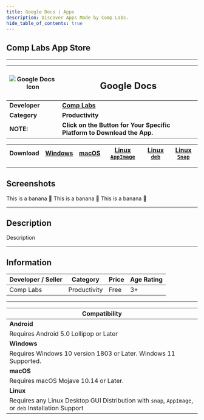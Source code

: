 ```yaml
---
title: Google Docs | Apps
description: Discover Apps Made by Comp Labs.
hide_table_of_contents: true
---
```



## Comp Labs App Store

---

| ![Google Docs Icon](/img/apps/google-docs.png) | <h2>Google Docs</h2> |
|---|---|
| **Developer** | [**Comp Labs**](https://complabs.in/apps) |
| **Category** | **Productivity** |
| **NOTE:** | **Click on the Button for Your Specific Platform to Download the App.** |


| **Download** | <a href="https://github.com/Comp-Labs/Google-Docs/releases/latest/download/Google-Docs.exe" target="_blank" rel="noopener noreferrer" class="mybuttonstyle buttonstyle">Windows</a> | <a href="https://github.com/Comp-Labs/Google-Docs/releases/latest/download/Google-Docs.dmg" target="_blank" rel="noopener noreferrer" class="mybuttonstyle buttonstyle ">macOS</a> | <a href="https://github.com/Comp-Labs/Google-Docs/releases/latest/download/Google-Docs-x86_64.AppImage" target="_blank" rel="noopener noreferrer" class="mybuttonstyle buttonstyle">Linux <code>AppImage</code></a> | <a href="https://github.com/Comp-Labs/Google-Docs/releases/latest/download/Google-Docs-amd64.deb" target="_blank" rel="noopener noreferrer" class="mybuttonstyle buttonstyle">Linux <code>deb</code></a> | <a href="https://github.com/Comp-Labs/Google-Docs/releases/latest/download/Google-Docs-amd64.snap" target="_blank" rel="noopener noreferrer" class="mybuttonstyle buttonstyle">Linux <code>Snap</code></a> |
|---|---|---|---|---|---|

---

## Screenshots

<Tabs className="unique-tabs">
  <TabItem value="Windows (11)">
    This is a banana 🍌
  </TabItem>
  <TabItem value="macOS (Monterey)">
    This is a banana 🍌
  </TabItem>
  <TabItem value="Linux (Ubuntu)">
    This is a banana 🍌
  </TabItem>
</Tabs>

---

## Description

Description

---

## Information

| Developer / Seller | Category | Price | Age Rating |
| --- | --- | --- | --- |
| Comp Labs | Productivity | Free | 3+ |

---

| **Compatibility** |
| --- |
| **Android** |
| Requires Android 5.0 Lollipop or Later |
| **Windows** |
| Requires Windows 10 version 1803 or Later. Windows 11 Supported. |
| **macOS** |
| Requires macOS Mojave 10.14 or Later. |
| **Linux** |
| Requires any Linux Desktop GUI Distribution with `snap`, `AppImage`, or `deb` Installation Support |
